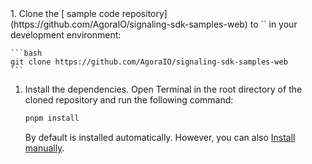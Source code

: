<PlatformWrapper platform="web">

<ProductWrapper product="signaling" >
1. Clone the [<Vpd  k="SDK" /> sample code repository](https://github.com/AgoraIO/signaling-sdk-samples-web) to
  `<samples-root>` in your development environment:

    ```bash
    git clone https://github.com/AgoraIO/signaling-sdk-samples-web
    ```

1. Install the dependencies. Open Terminal in the root directory of the cloned repository and run the following command:

    ```bash
    pnpm install
    ```
    By default <Vpd  k="SDK" /> is installed automatically. However, you can also [Install <Vpd  k="SDK" /> manually](../reference/downloads#through-the-agora-website).

</ProductWrapper>

</PlatformWrapper>
